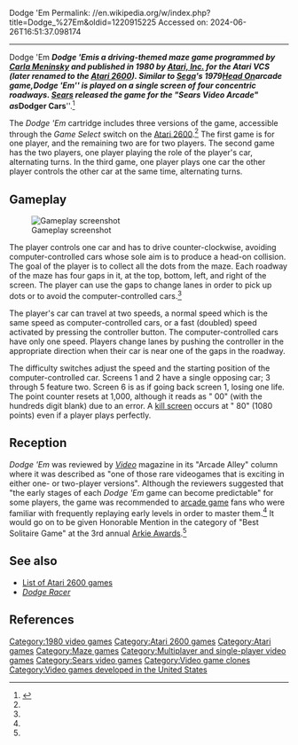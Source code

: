 Dodge 'Em
Permalink: //en.wikipedia.org/w/index.php?title=Dodge_%27Em&oldid=1220915225
Accessed on: 2024-06-26T16:51:37.098174



------
Dodge 'Em
{{Short description|1980 video game}}
{{More citations needed|date=May 2015}}
{{Infobox video game
|title= Dodge 'Em
|image=Dodge Em cover.jpg
|caption=
|developer= [[Atari, Inc.]]
|publisher= Atari, Inc.
|designer =
|programmer = [[Carla Meninsky]]<ref name="Meninsky"/>
|released= 1980
|genre= [[List of maze video games|Maze]]
|modes= [[Single-player video game|Single-player]], [[Two-player video game|two-player]]
|platforms= [[Atari 2600]]
}}
'''''Dodge 'Em''''' is a driving-themed maze game programmed by [[Carla Meninsky]] and published in 1980 by [[Atari, Inc.]] for the Atari VCS (later renamed to the [[Atari 2600]]). Similar to [[Sega]]'s 1979 ''[[Head On (video game)|Head On]]'' arcade game, ''Dodge 'Em'' is played on a single screen of four concentric roadways. [[Sears]] released the game for the "Sears Video Arcade" as '''''Dodger Cars'''''.<ref>{{cite web|url=http://www.atariage.com/software_page.html?SystemID=2600&SoftwareID=1147|title=Dodger Cars (Sears)|work=AtariAge.com|accessdate=2010-08-26|archive-date=2012-10-15|archive-url=https://web.archive.org/web/20121015085001/http://www.atariage.com/software_page.html?SystemID=2600&SoftwareID=1147|url-status=dead}}</ref>

The ''Dodge 'Em'' cartridge includes three versions of the game, accessible through the ''Game Select'' switch on the [[Atari 2600]].<ref name=atariage/> The first game is for one player, and the remaining two are for two players. The second game has the two players, one player playing the role of the player's car, alternating turns. In the third game, one player plays one car the other player controls the other car at the same time, alternating turns.

==Gameplay==
[[Image:Dodge_'Em_Screenshot.png|thumb|left|Gameplay screenshot]]

The player controls one car and has to drive counter-clockwise, avoiding computer-controlled cars whose sole aim is to produce a head-on collision. The goal of the player is to collect all the dots from the maze. Each roadway of the maze has four gaps in it, at the top, bottom, left, and right of the screen. The player can use the gaps to change lanes in order to pick up dots or to avoid the computer-controlled cars.<ref name="manual"/>

The player's car can travel at two speeds, a normal speed which is the same speed as computer-controlled cars, or a fast (doubled) speed activated by pressing the controller button. The computer-controlled cars have only one speed. Players change lanes by pushing the controller in the appropriate direction when their car is near one of the gaps in the roadway.

The difficulty switches adjust the speed and the starting position of the computer-controlled car.  Screens 1 and 2 have a single opposing car; 3 through 5 feature two. Screen 6 is as if going back screen 1, losing one life.  The point counter resets at 1,000, although it reads as " 00" (with the hundreds digit blank) due to an error. A [[kill screen]] occurs at " 80" (1080 points) even if a player plays perfectly.

==Reception==
''Dodge 'Em'' was reviewed by ''[[Video (magazine)|Video]]'' magazine in its "Arcade Alley" column where it was described as "one of those rare videogames that is exciting in either one- or two-player versions". Although the reviewers suggested that "the early stages of each ''Dodge 'Em'' game can become predictable" for some players, the game was recommended to [[arcade game]] fans who were familiar with frequently replaying early levels in order to master them.<ref name=kunkel81/>{{rp|108}} It would go on to be given Honorable Mention in the category of "Best Solitaire Game" at the 3rd annual [[Arkie Awards]].<ref name=kunkel82/>{{rp|76}}

==See also==
{{Portal|Video games}}
*[[List of Atari 2600 games]]
*''[[Dodge Racer]]''

==References==
{{reflist|refs=
<ref name=atariage>[http://www.atariage.com/box_page.html?SoftwareLabelID=144 Dodge 'Em - Atari 2600 - Atari - Color Box Style] {{Webarchive|url=https://web.archive.org/web/20110813055025/http://www.atariage.com/box_page.html?SoftwareLabelID=144 |date=2011-08-13 }}. AtariAge.com. Accessed 8 March 2009.</ref>
<ref name=kunkel81>{{cite journal |last1= Kunkel |first1= Bill |author-link1= Bill Kunkel (journalist)|last2= Laney, Jr. |first2= Frank |author-link2= Arnie Katz|date= May 1981 |title= Arcade Alley: 'I Want To Be Alone' - Solo Video Games |journal= [[Video (magazine)|Video]]|publisher= Reese Communications|volume= 5|issue= 2|pages= 24, 107–108|issn= 0147-8907}}</ref>
<ref name=kunkel82>{{cite journal |last1= Kunkel |first1= Bill |author-link1= Bill Kunkel (journalist)|last2= Laney, Jr. |first2= Frank |author-link2= Arnie Katz|date= January 1982 |title= Arcade Alley: The Third Annual Arcade Awards |journal= [[Video (magazine)|Video]]|publisher= Reese Communications|volume= 5|issue= 10|pages= 28, 76–77|issn= 0147-8907}}</ref>
<ref name="Meninsky">{{cite web
 | url       = http://www.atariage.com/programmer_page.html?ProgrammerID=37
 | title       = Programmers: Carla Meninsky
 | first       = Albert
 | last       = Yarusso
 | work       = [[AtariAge]]
 | accessdate       = December 3, 2010
 | archive-url       = https://web.archive.org/web/20121016082815/http://www.atariage.com/programmer_page.html?ProgrammerID=37
 | archive-date       = October 16, 2012
 | url-status       = dead
 }}</ref>
<ref name="manual">{{cite web|title=Dodge 'Em Manual|url=https://atariage.com/manual_thumbs.php?SoftwareLabelID=144|website=AtariAge}}</ref>
}}

[[Category:1980 video games]]
[[Category:Atari 2600 games]]
[[Category:Atari games]]
[[Category:Maze games]]
[[Category:Multiplayer and single-player video games]]
[[Category:Sears video games]]
[[Category:Video game clones]]
[[Category:Video games developed in the United States]]